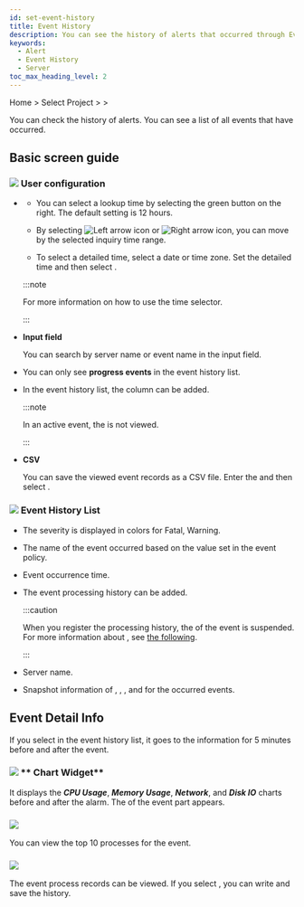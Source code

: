 ```yaml
---
id: set-event-history
title: Event History
description: You can see the history of alerts that occurred through Event History.
keywords:
  - Alert
  - Event History
  - Server
toc_max_heading_level: 2
---
```


Home &gt; Select Project &gt; <Cmdname sid="side_event" className="uitext" /> &gt; <Cmdname sid="side_eventHistory" className="uitext" />

You can check the history of alerts. You can see a list of all events that have occurred. 

## Basic screen guide

<ImgLang img='event-history-server.png' desc='Server event history'/>

### ![](/img/number-01.png) **User configuration**

- <Cmdname sid="time_selector" className="uitext" />

  - You can select a lookup time by selecting the green button on the right. The default setting is 12 hours.

  - By selecting ![Left arrow icon](/img/left-arrow.svg) or ![Right arrow icon](/img/right-arrow.svg), you can move by the selected inquiry time range.

  - To select a detailed time, select a date or time zone. Set the detailed time and then select <Cmdname sid="apply" className="uitext" />.

  :::note 

  For more information on how to use the time selector.

  :::

- **Input field**  

  You can search by server name or event name in the input field.

- <Cmdname sid="exclude_resolved_alerts" className="uitext" />

  You can only see **progress events** in the event history list.

- <Cmdname sid="BTN06585" className="uitext" />

  In the event history list, the <Cmdname sid="TTL06583" className="uitext" /> column can be added. 

  :::note

  In an active event, the <Cmdname sid="TTL06583" className="uitext" /> is not viewed.

  :::

- **CSV**

  You can save the viewed event records as a CSV file. Enter the <Cmdname sid="maximum_csv_lines" className="uitext" /> and then select <Cmdname sid="download" className="uitext" />.

### ![](/img/number-02.png) **Event History List**

- <Cmdname sid="sms_alert_severity" className="uitext" />

  The severity is displayed in colors for <span class='vslow'>Fatal</span>, <span class='slow'>Warning</span>.

- <Cmdname sid="event_title" className="uitext" />

  The name of the event occurred based on the value set in the event policy.

- <Cmdname sid="event_time" className="uitext" />

  Event occurrence time.

- <Cmdname sid="sms_alert_acknowledge" className="uitext" /><ScrollToLink anchor='scrollTo-alert-acknowledge' />

  The event processing history can be added.

  :::caution

  When you register the processing history, the <Cmdname sid="TTL06149" className="uitext" /> of the event is suspended. For more information about <Cmdname sid="TTL06149" className="uitext" />, see [the following](set-receive-event#escalation).

  :::

- <Cmdname sid="server" className="uitext" />

  Server name. 

- <Cmdname sid="sms_alert_snapshot" className="uitext" />

  Snapshot information of <Cmdname sid="cpu" className="uitext" />, <Cmdname sid="memory_pused" className="uitext" />, <Cmdname sid="disk" className="uitext" />, and <Cmdname sid="network" className="uitext" /> for the occurred events. 

## Event Detail Info

If you select <Cmdname sid="event_title" className="uitext" /> in the event history list, it goes to the <Cmdname sid="detail" className="uitext" /> information for 5 minutes before and after the event.

<ImgLang img='server-event-detail.png' desc='Server event detail'/>

### ![](/img/number-01.png) ** Chart Widget**

It displays the **_CPU Usage_**, **_Memory Usage_**, **_Network_**, and **_Disk IO_** charts before and after the alarm. The <Cmdname sid="sms_alert_severity" className="uitext" /> of the event part appears.

### ![](/img/number-02.png) <Cmdname sid="sms_summary_process" className="uitext" />

You can view the top 10 processes for the event. 

### ![](/img/number-03.png) <Cmdname sid="sms_alert_acknowledge_detail" className="uitext" />

The event process records can be viewed. If you select <Cmdname sid="sms_alert_acknowledge_add" className="uitext" />, you can write and save the history.
